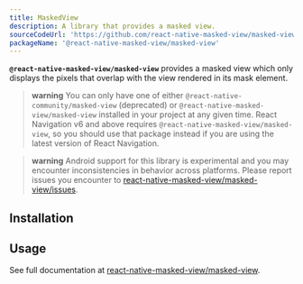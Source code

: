 ```yaml
---
title: MaskedView
description: A library that provides a masked view.
sourceCodeUrl: 'https://github.com/react-native-masked-view/masked-view'
packageName: '@react-native-masked-view/masked-view'
---
```



**`@react-native-masked-view/masked-view`** provides a masked view which only displays the pixels that overlap with the view rendered in its mask element.

> **warning** You can only have one of either `@react-native-community/masked-view` (deprecated) or `@react-native-masked-view/masked-view` installed in your project at any given time. React Navigation v6 and above requires `@react-native-masked-view/masked-view`, so you should use that package instead if you are using the latest version of React Navigation.

> **warning** Android support for this library is experimental and you may encounter inconsistencies in behavior across platforms. Please report issues you encounter to [react-native-masked-view/masked-view/issues](https://github.com/react-native-masked-view/masked-view).

<PlatformsSection android emulator ios simulator />

## Installation

<APIInstallSection href="https://github.com/react-native-masked-view/masked-view#getting-started" />

## Usage

See full documentation at [react-native-masked-view/masked-view](https://github.com/react-native-masked-view/masked-view).

